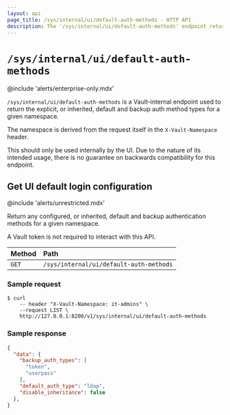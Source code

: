 ```yaml
---
layout: api
page_title: /sys/internal/ui/default-auth-methods - HTTP API
description: The '/sys/internal/ui/default-auth-methods' endpoint returns any configured or inherited default and backup auth methods for a given namespace.
---
```


# `/sys/internal/ui/default-auth-methods`

@include 'alerts/enterprise-only.mdx'

`/sys/internal/ui/default-auth-methods` is a Vault-internal endpoint used to
return the explicit, or inherited, default and backup auth method types for a
given namespace.

The namespace is derived from the request itself in the `X-Vault-Namespace` header.

This should only be used internally by the UI. Due to the nature of its
intended usage, there is no guarantee on backwards compatibility for this endpoint.

## Get UI default login configuration

@include 'alerts/unrestricted.mdx'

Return any configured, or inherited, default and backup authentication methods
for a given namespace.

<Note title="Unauthenticated">
A Vault token is not required to interact with this API.
</Note>

| Method | Path                                        |
| :----- | :------------------------------------------ |
| `GET`  | `/sys/internal/ui/default-auth-methods` |

### Sample request

```shell-session
$ curl
    -- header "X-Vault-Namespace: it-admins" \
    --request LIST \
    http://127.0.0.1:8200/v1/sys/internal/ui/default-auth-methods
```

### Sample response

```json
{
  "data": {
    "backup_auth_types": [
      "token",
      "userpass"
    ],
    "default_auth_type": "ldap",
    "disable_inheritance": false
  },
}
```
